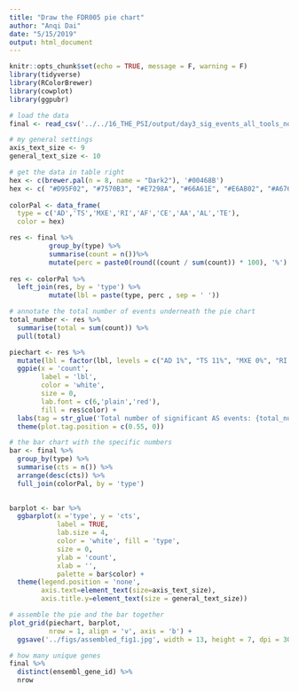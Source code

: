 ```yaml
---
title: "Draw the FDR005 pie chart"
author: "Anqi Dai"
date: "5/15/2019"
output: html_document
---
```


```r
knitr::opts_chunk$set(echo = TRUE, message = F, warning = F)
library(tidyverse)
library(RColorBrewer)
library(cowplot)
library(ggpubr)
```

```r
# load the data 
final <- read_csv('../../16_THE_PSI/output/day3_sig_events_all_tools_not_filtered_by_PSI.csv')
```

```r
# my general settings
axis_text_size <- 9
general_text_size <- 10
```

```r
# get the data in table right
hex <- c(brewer.pal(n = 8, name = "Dark2"), '#00468B')
hex <- c( "#D95F02", "#7570B3", "#E7298A", "#66A61E", "#E6AB02", "#A6761D", "#666666","#1B9E77", "#00468B")
  
colorPal <- data_frame(
  type = c('AD','TS','MXE','RI','AF','CE','AA','AL','TE'), 
  color = hex) 

res <- final %>%
          group_by(type) %>%
          summarise(count = n())%>%
          mutate(perc = paste0(round((count / sum(count)) * 100), '%') ) 
  
res <- colorPal %>%
  left_join(res, by = 'type') %>%
          mutate(lbl = paste(type, perc , sep = ' '))

# annotate the total number of events underneath the pie chart
total_number <- res %>% 
  summarise(total = sum(count)) %>% 
  pull(total)
```

```r
piechart <- res %>%  
  mutate(lbl = factor(lbl, levels = c("AD 1%", "TS 11%", "MXE 0%", "RI 57%", "AF 0%", "CE 13%", "AA 3%", "AL 0%", "TE 14%"))) %>% 
  ggpie(x = 'count',
        label = 'lbl',
        color = 'white',   
        size = 0,
        lab.font = c(6,'plain','red'), 
        fill = res$color) + 
  labs(tag = str_glue('Total number of significant AS events: {total_number}')) +
  theme(plot.tag.position = c(0.55, 0))
```

```r
# the bar chart with the specific numbers
bar <- final %>%
  group_by(type) %>%
  summarise(cts = n()) %>%
  arrange(desc(cts)) %>% 
  full_join(colorPal, by = 'type')

 
barplot <- bar %>% 
  ggbarplot(x ='type', y = 'cts', 
            label = TRUE,  
            lab.size = 4,
            color = 'white', fill = 'type',
            size = 0,
            ylab = 'count',
            xlab = '',
            palette = bar$color) +
  theme(legend.position = 'none',
        axis.text=element_text(size=axis_text_size),
        axis.title.y=element_text(size = general_text_size)) 
```

```r
# assemble the pie and the bar together
plot_grid(piechart, barplot,
          nrow = 1, align = 'v', axis = 'b') +
  ggsave('../figs/assembled_fig1.jpg', width = 13, height = 7, dpi = 300)
```


```r
# how many unique genes
final %>%
  distinct(ensembl_gene_id) %>%
  nrow
```

